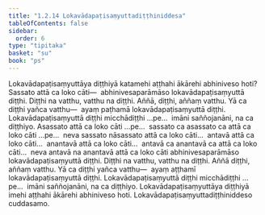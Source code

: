 ```yaml
---
title: "1.2.14 Lokavādapaṭisaṃyuttadiṭṭhiniddesa"
tableOfContents: false
sidebar:
  order: 6
type: "tipitaka"
basket: "su"
book: "ps"
---
```



<DynamicBreadcrumb />

<Division number="147" book="ps" bookNo="26" page="156">

<Paragraph number="824" book="ps">
Lokavādapaṭisaṃyuttāya diṭṭhiyā katamehi aṭṭhahi ākārehi abhiniveso hoti? Sassato attā ca loko cāti—  abhinivesaparāmāso lokavādapaṭisaṃyuttā diṭṭhi. Diṭṭhi na vatthu, vatthu na diṭṭhi. Aññā, diṭṭhi, aññaṃ vatthu. Yā ca diṭṭhi yañca vatthu—  ayaṃ paṭhamā lokavādapaṭisaṃyuttā diṭṭhi. Lokavādapaṭisaṃyuttā diṭṭhi micchādiṭṭhi …pe…  imāni saññojanāni, na ca diṭṭhiyo.
</Paragraph>

<Paragraph number="825" book="ps">
Asassato attā ca loko cāti …pe…  sassato ca asassato ca attā ca loko cāti …pe…  neva sassato nāsassato attā ca loko cāti…  antavā attā ca loko cāti…  anantavā attā ca loko cāti…  antavā ca anantavā ca attā ca loko cāti…  neva antavā na anantavā attā ca loko cāti abhinivesaparāmāso lokavādapaṭisaṃyuttā diṭṭhi. Diṭṭhi na vatthu, vatthu na diṭṭhi. Aññā diṭṭhi, aññaṃ vatthu. Yā ca diṭṭhi yañca vatthu—  ayaṃ aṭṭhamī lokavādapaṭisaṃyuttā diṭṭhi. Lokavādapaṭisaṃyuttā diṭṭhi micchādiṭṭhi …pe…  imāni saññojanāni, na ca diṭṭhiyo. Lokavādapaṭisaṃyuttāya diṭṭhiyā imehi aṭṭhahi ākārehi abhiniveso hoti.

</Paragraph>
</Division>

<Paragraph number="826" type="center" book="ps">
Lokavādapaṭisaṃyuttadiṭṭhiniddeso cuddasamo.
</Paragraph>